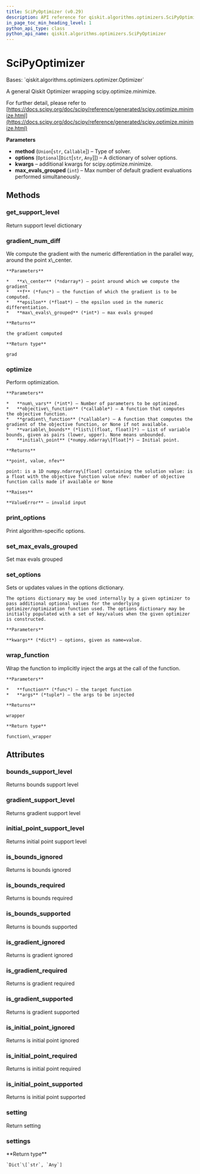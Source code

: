 ```yaml
---
title: SciPyOptimizer (v0.29)
description: API reference for qiskit.algorithms.optimizers.SciPyOptimizer in qiskit v0.29
in_page_toc_min_heading_level: 1
python_api_type: class
python_api_name: qiskit.algorithms.optimizers.SciPyOptimizer
---
```


# SciPyOptimizer

<Class id="qiskit.algorithms.optimizers.SciPyOptimizer" isDedicatedPage={true} github="https://github.com/qiskit/qiskit/tree/stable/0.18/qiskit/algorithms/optimizers/scipy_optimizer.py" signature="SciPyOptimizer(method, options=None, max_evals_grouped=1, **kwargs)" modifiers="class">
  Bases: `qiskit.algorithms.optimizers.optimizer.Optimizer`

  A general Qiskit Optimizer wrapping scipy.optimize.minimize.

  For further detail, please refer to [https://docs.scipy.org/doc/scipy/reference/generated/scipy.optimize.minimize.html](https://docs.scipy.org/doc/scipy/reference/generated/scipy.optimize.minimize.html)

  **Parameters**

  *   **method** (`Union`\[`str`, `Callable`]) – Type of solver.
  *   **options** (`Optional`\[`Dict`\[`str`, `Any`]]) – A dictionary of solver options.
  *   **kwargs** – additional kwargs for scipy.optimize.minimize.
  *   **max\_evals\_grouped** (`int`) – Max number of default gradient evaluations performed simultaneously.

  ## Methods

  <span id="qiskit-algorithms-optimizers-scipyoptimizer-get-support-level" />

  ### get\_support\_level

  <Function id="qiskit.algorithms.optimizers.SciPyOptimizer.get_support_level" signature="SciPyOptimizer.get_support_level()">
    Return support level dictionary
  </Function>

  <span id="qiskit-algorithms-optimizers-scipyoptimizer-gradient-num-diff" />

  ### gradient\_num\_diff

  <Function id="qiskit.algorithms.optimizers.SciPyOptimizer.gradient_num_diff" signature="SciPyOptimizer.gradient_num_diff(x_center, f, epsilon, max_evals_grouped=1)" modifiers="static">
    We compute the gradient with the numeric differentiation in the parallel way, around the point x\_center.

    **Parameters**

    *   **x\_center** (*ndarray*) – point around which we compute the gradient
    *   **f** (*func*) – the function of which the gradient is to be computed.
    *   **epsilon** (*float*) – the epsilon used in the numeric differentiation.
    *   **max\_evals\_grouped** (*int*) – max evals grouped

    **Returns**

    the gradient computed

    **Return type**

    grad
  </Function>

  <span id="qiskit-algorithms-optimizers-scipyoptimizer-optimize" />

  ### optimize

  <Function id="qiskit.algorithms.optimizers.SciPyOptimizer.optimize" signature="SciPyOptimizer.optimize(num_vars, objective_function, gradient_function=None, variable_bounds=None, initial_point=None)">
    Perform optimization.

    **Parameters**

    *   **num\_vars** (*int*) – Number of parameters to be optimized.
    *   **objective\_function** (*callable*) – A function that computes the objective function.
    *   **gradient\_function** (*callable*) – A function that computes the gradient of the objective function, or None if not available.
    *   **variable\_bounds** (*list\[(float, float)]*) – List of variable bounds, given as pairs (lower, upper). None means unbounded.
    *   **initial\_point** (*numpy.ndarray\[float]*) – Initial point.

    **Returns**

    **point, value, nfev**

    point: is a 1D numpy.ndarray\[float] containing the solution value: is a float with the objective function value nfev: number of objective function calls made if available or None

    **Raises**

    **ValueError** – invalid input
  </Function>

  <span id="qiskit-algorithms-optimizers-scipyoptimizer-print-options" />

  ### print\_options

  <Function id="qiskit.algorithms.optimizers.SciPyOptimizer.print_options" signature="SciPyOptimizer.print_options()">
    Print algorithm-specific options.
  </Function>

  <span id="qiskit-algorithms-optimizers-scipyoptimizer-set-max-evals-grouped" />

  ### set\_max\_evals\_grouped

  <Function id="qiskit.algorithms.optimizers.SciPyOptimizer.set_max_evals_grouped" signature="SciPyOptimizer.set_max_evals_grouped(limit)">
    Set max evals grouped
  </Function>

  <span id="qiskit-algorithms-optimizers-scipyoptimizer-set-options" />

  ### set\_options

  <Function id="qiskit.algorithms.optimizers.SciPyOptimizer.set_options" signature="SciPyOptimizer.set_options(**kwargs)">
    Sets or updates values in the options dictionary.

    The options dictionary may be used internally by a given optimizer to pass additional optional values for the underlying optimizer/optimization function used. The options dictionary may be initially populated with a set of key/values when the given optimizer is constructed.

    **Parameters**

    **kwargs** (*dict*) – options, given as name=value.
  </Function>

  <span id="qiskit-algorithms-optimizers-scipyoptimizer-wrap-function" />

  ### wrap\_function

  <Function id="qiskit.algorithms.optimizers.SciPyOptimizer.wrap_function" signature="SciPyOptimizer.wrap_function(function, args)" modifiers="static">
    Wrap the function to implicitly inject the args at the call of the function.

    **Parameters**

    *   **function** (*func*) – the target function
    *   **args** (*tuple*) – the args to be injected

    **Returns**

    wrapper

    **Return type**

    function\_wrapper
  </Function>

  ## Attributes

  ### bounds\_support\_level

  <Attribute id="qiskit.algorithms.optimizers.SciPyOptimizer.bounds_support_level">
    Returns bounds support level
  </Attribute>

  ### gradient\_support\_level

  <Attribute id="qiskit.algorithms.optimizers.SciPyOptimizer.gradient_support_level">
    Returns gradient support level
  </Attribute>

  ### initial\_point\_support\_level

  <Attribute id="qiskit.algorithms.optimizers.SciPyOptimizer.initial_point_support_level">
    Returns initial point support level
  </Attribute>

  ### is\_bounds\_ignored

  <Attribute id="qiskit.algorithms.optimizers.SciPyOptimizer.is_bounds_ignored">
    Returns is bounds ignored
  </Attribute>

  ### is\_bounds\_required

  <Attribute id="qiskit.algorithms.optimizers.SciPyOptimizer.is_bounds_required">
    Returns is bounds required
  </Attribute>

  ### is\_bounds\_supported

  <Attribute id="qiskit.algorithms.optimizers.SciPyOptimizer.is_bounds_supported">
    Returns is bounds supported
  </Attribute>

  ### is\_gradient\_ignored

  <Attribute id="qiskit.algorithms.optimizers.SciPyOptimizer.is_gradient_ignored">
    Returns is gradient ignored
  </Attribute>

  ### is\_gradient\_required

  <Attribute id="qiskit.algorithms.optimizers.SciPyOptimizer.is_gradient_required">
    Returns is gradient required
  </Attribute>

  ### is\_gradient\_supported

  <Attribute id="qiskit.algorithms.optimizers.SciPyOptimizer.is_gradient_supported">
    Returns is gradient supported
  </Attribute>

  ### is\_initial\_point\_ignored

  <Attribute id="qiskit.algorithms.optimizers.SciPyOptimizer.is_initial_point_ignored">
    Returns is initial point ignored
  </Attribute>

  ### is\_initial\_point\_required

  <Attribute id="qiskit.algorithms.optimizers.SciPyOptimizer.is_initial_point_required">
    Returns is initial point required
  </Attribute>

  ### is\_initial\_point\_supported

  <Attribute id="qiskit.algorithms.optimizers.SciPyOptimizer.is_initial_point_supported">
    Returns is initial point supported
  </Attribute>

  ### setting

  <Attribute id="qiskit.algorithms.optimizers.SciPyOptimizer.setting">
    Return setting
  </Attribute>

  ### settings

  <Attribute id="qiskit.algorithms.optimizers.SciPyOptimizer.settings">
    **Return type**

    `Dict`\[`str`, `Any`]
  </Attribute>
</Class>

